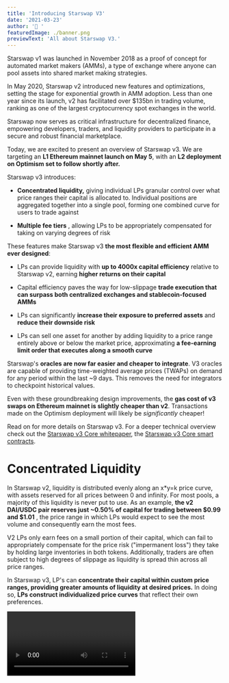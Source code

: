 ```yaml
---
title: 'Introducing Starswap V3'
date: '2021-03-23'
author: '🦄 '
featuredImage: ./banner.png
previewText: 'All about Starswap V3.'
---
```


Starswap v1 was launched in November 2018 as a proof of concept for automated market makers (AMMs), a type of exchange where anyone can pool assets into shared market making strategies.

In May 2020, Starswap v2 introduced new features and optimizations, setting the stage for exponential growth in AMM adoption. Less than one year since its launch, v2 has facilitated over \$135bn in trading volume, ranking as one of the largest cryptocurrency spot exchanges in the world.

Starswap now serves as critical infrastructure for decentralized finance, empowering developers, traders, and liquidity providers to participate in a secure and robust financial marketplace.

Today, we are excited to present an overview of Starswap v3. We are targeting an **L1 Ethereum mainnet launch on May 5**, with an **L2 deployment on Optimism set to follow shortly after.**

Starswap v3 introduces:

- **Concentrated liquidity,** giving individual LPs granular control over what price ranges their capital is allocated to. Individual positions are aggregated together into a single pool, forming one combined curve for users to trade against

- **Multiple fee tiers** , allowing LPs to be appropriately compensated for taking on varying degrees of risk

These features make Starswap v3 **the most flexible and efficient AMM ever designed**:

- LPs can provide liquidity with **up to 4000x capital efficiency** relative to Starswap v2, earning **higher returns on their capital**

- Capital efficiency paves the way for low-slippage **trade execution that can surpass both centralized exchanges and stablecoin-focused AMMs**

- LPs can significantly **increase their exposure to preferred assets** and **reduce their downside risk**

- LPs can sell one asset for another by adding liquidity to a price range entirely above or below the market price, approximating **a fee-earning limit order that executes along a smooth curve**

Starswap&#39;s **oracles are now far easier and cheaper to integrate**. V3 oracles are capable of providing time-weighted average prices (TWAPs) on demand for any period within the last ~9 days. This removes the need for integrators to checkpoint historical values.

Even with these groundbreaking design improvements, the **gas cost of v3 swaps on Ethereum mainnet is slightly cheaper than v2**. Transactions made on the Optimism deployment will likely be _significantly_ cheaper!

Read on for more details on Starswap v3. For a deeper technical overview check out the [Starswap v3 Core whitepaper](/whitepaper-v3.pdf), the [Starswap v3 Core smart contracts](https://github.com/Starswap/Starswap-v3-core/).

# Concentrated Liquidity

In Starswap v2, liquidity is distributed evenly along an x\*y=k price curve, with assets reserved for all prices between 0 and infinity. For most pools, a majority of this liquidity is never put to use. As an example, **the v2 DAI/USDC pair reserves just ~0.50% of capital for trading between $0.99 and $1.01** , the price range in which LPs would expect to see the most volume and consequently earn the most fees.

V2 LPs only earn fees on a small portion of their capital, which can fail to appropriately compensate for the price risk (&quot;impermanent loss&quot;) they take by holding large inventories in both tokens. Additionally, traders are often subject to high degrees of slippage as liquidity is spread thin across all price ranges.

In Starswap v3, LP&#39;s can **concentrate their capital within custom price ranges, providing greater amounts of liquidity at desired prices.** In doing so, **LPs construct individualized price curves** that reflect their own preferences.

<Video option="CYL" description="V3 LPs can concentrate their liquidity within custom price ranges." />

LPs can combine any number of distinct concentrated positions within a single pool. For example, an LP in the ETH/DAI pool may choose to allocate $100 to the price ranges $1,000-$2,000 and an additional $50 to the ranges $1,500-$1,750.

By doing so, an LP can approximate the shape of any automated market maker or active order book.

**Users trade against the combined liquidity of all individual curves** with no gas cost increase per liquidity provider. Trading fees collected at a given price range are split pro-rata by LPs proportional to the amount of liquidity they contributed to that range.

<Video
  option="IS"
  description="LPs can combine multiple positions, which are then efficiently aggregated into a single order book."
/>

## Capital Efficiency

By concentrating their liquidity, LPs can provide **the same liquidity depth as v2 within specified price ranges while putting far less capital at risk.** The capital saved can be held externally, invested in different assets, deposited elsewhere in DeFi, or used to increase exposure within the specified price range to earn more trading fees.

<Video
  option="MFFL"
  description="Concentrated liquidity allows LPs to provide greater depth in fee generating price ranges."
/>

Let&#39;s illustrate with an example:

Alice and Bob both want to provide liquidity in an ETH/DAI pool on Starswap v3. They each have \$1m. The current price of ETH is 1,500 DAI.

Alice decides to deploy her capital across the entire price range (as she would have in Starswap v2). She deposits 500,000 DAI and 333.33 ETH (worth a total of \$1m).

Bob instead creates a concentrated position, depositing only within the price range from 1,000 to 2,250. He deposits 91,751 DAI and 61.17 ETH, worth a total of about $183,500. He keeps the other $816,500 himself, investing it however he prefers.

While Alice has put down 5.44x as much capital as Bob, _they earn the same amount of fees_, as long as the ETH/DAI price stays within the 1,000 to 2,250 range.

![](./example_1.png)

Bob&#39;s custom position also acts as a kind of stop-loss for his liquidity. Both Alice and Bob&#39;s liquidity will be entirely denominated in ETH if the price of ETH falls to $0. However, Bob will have lost just $159,000, versus Alice&#39;s $1m. Bob can use his additional $816,500 to hedge against downside exposure or to invest in any other conceivable strategy.

![](./example_2.png)

Instead of providing equivalent liquidity depth as a v2 LPs with less capital, v3 LPs can choose to provide **greater depth with the same amount of capital** as their v2 counterparts. This requires **taking on more price risk** (&quot;impermanent loss&quot;) while supporting greater amounts of trading and earning higher fees.

LPs in more stable pools will likely provide liquidity in particularly narrow ranges. If the ~$25m currently held in the Starswap v2 DAI/USDC pair was instead concentrated between 0.99 — 1.01 in v3, it would provide the same depth as $5bn in Starswap v2 as long as the price stayed within that range. **If the ~$25m was concentrated into the 0.999 - 1.001 range it would provide the same depth as $50b in Starswap v2.**

The tool below calculates the capital efficiency gains of a concentrated liquidity position (centered around the current price) relative to allocating capital across the entire price curve.

<Simulator />

At launch, capital efficiency gains will max out at 4000x for LPs providing liquidity within a single 0.10% price range. The v3 pool factory is technically capable of supporting ranges as granular as 0.02%, translating to a maximum 20,000x capital efficiency gains relative to v2. However, more granular pools can increase swap gas costs and might be more useful on Layer 2.

## Active Liquidity

If market prices move outside an LP&#39;s specified price range, their liquidity is effectively removed from the pool and is no longer earning fees. In this state, an LP&#39;s liquidity is composed entirely of the less valuable of the two assets, until the market price moves back into their specified price range or they decide to update their range to account for current prices.

<Video option="AL" description="LPs only earn fees when the market trades between their specified price range." />

In v3, it is theoretically possible for no liquidity to exist in a given price range. However, we expect rational LPs to continuously update their price ranges to cover the current market price.

## Range Orders

V3&#39;s LP customizability opens up a novel order feature to complement market orders, which we are calling &#39;range orders&#39;.

LPs can deposit a single token in a custom price range above or below the current price: if the market price enters into their specified range, they sell one asset for another along a smooth curve while earning swap fees in the process.

Depositing to a narrow range feels similar to a traditional limit order. For example, if the current price of DAI is below 1.001 USDC, Alice could add \$10m worth of DAI to the range of 1.001 — 1.002 DAI/USDC.

Once DAI trades above 1.002 DAI/USDC, Alice&#39;s liquidity will have fully converted into USDC. Alice must withdraw her liquidity (or use a third-party service to withdraw on her behalf) to avoid automatically converting back into DAI if DAI/USDC starts trading below 1.002.

![](./range.png)

The average execution price of a fully executed range order is the geometric average of the minimum and maximum price: in Alice&#39;s case, the execution price equals 1.001499 DAI/USDC for a total of \$1,001,499. This execution price does not account for additional swap fees earned during the period in which prices trade within the 1.001 — 1.002 DAI/USDC range.

Range orders within wider ranges may prove particularly useful for **profit-taking, buying the dip,** and **primary issuance events**: in the later use case, issuers are now able to deposit liquidity in a single asset and specify the exact range of prices across which they wish to sell their tokens.

## Non-Fungible Liquidity

As a byproduct of per-LP custom price curves, liquidity positions are no longer fungible and are not represented as ERC20 tokens in the core protocol.

Instead, LP positions will be represented by non-fungible tokens (NFTs). However, common shared positions can be made fungible (ERC20) via peripheral contracts or through other partner protocols. Additionally, trading fees are no longer automatically reinvested back into the pool on LPs&#39; behalf.

Over time we expect increasingly sophisticated strategies to be tokenized, making it possible for LPs to participate while maintaining a passive user experience. This could include multi-positions, auto-rebalancing to concentrate around the market price, fee reinvestment, lending, and more.

# Flexible Fees

Starswap v3 offers LPs three separate fee tiers per pair — 0.05%, 0.30%, and 1.00%. This array of options ensures that LPs tailor their margins according to expected pair volatility: LPs take on more risk in non-correlated pairs like ETH/DAI and, conversely, take on minimal risk in correlated pairs like USDC/DAI.

Although distinct fee tiers may lead to some degree of liquidity fragmentation, we believe that most pairs will calibrate to an &#39;obvious&#39; fee tier, which then serves as the canonical market. We expect like-kind asset pairs to congregate around the 0.05% fee tier and pairs like ETH/DAI to use 0.30%, while exotic assets might find 1.00% swap fees more appropriate. governance can add additional fee tiers as needed.

Starswap v2 introduced a protocol fee switch, which allowed a flat 5 basis point (16.66% of LP fees) fee to be turned on by governance. Starswap v3 protocol fees are far more flexible. Fees will be off by default, but can be turned on by governance on a per-pool basis and set between 10% and 25% of LP fees.

# Advanced Oracles

Starswap v2 introduced time weighted average price (TWAP) oracles. These oracles serve as a critical piece of DeFi infrastructure, and have been integrated into dozens of projects, including Compound and Reflexer.

V2 oracles work by storing cumulative sums of Starswap pair prices on a per-second basis. These price sums can be checked once at the beginning of a period and once at the end to calculate an accurate TWAP over that period.

Starswap v3 offers significant improvements to the TWAP oracle, making it possible to calculate any recent TWAP within the past ~9 days in a single on-chain call. This is achieved by storing an array of cumulative sums instead of just one.

![](./oracles.png)

This array of historical price accumulators makes it far easier and cheaper to create more advanced oracles that include simple-moving averages (SMA), exponential moving averages (EMA), outlier filtering, and more.

Despite this major improvement, the gas cost to Starswap traders for keeping oracles up to date has been reduced by ~50% relative to v2. The costs for calculating TWAPs in external smart contracts is significantly cheaper as well.

# License

We strongly believe decentralized financial infrastructure should ultimately be free, open-source software. At the same time, we think the Starswap community should be the first to build an ecosystem around the Starswap v3 Core codebase.

With this in mind, Starswap v3 Core will launch under the [Business Source License 1.1](https://github.com/Starswap/Starswap-v3-core/blob/main/LICENSE)—effectively **a time-delayed GPL-2.0-or-later license**. The license limits use of the v3 source code in a commercial or production setting for up to two years, at which point it will convert to a GPL license into perpetuity.

Starswap governance can accelerate the change to GPL or grant exemptions to the license at any time by updating the files at _ **v3-core-license-date.Starswap.eth** _ and _ **v3-core-license-grants.Starswap.eth** _.

Note that the BUSL 1.1 license does not affect integrations. **All code that may be needed for external integrations has been licensed under GPL or MIT** , including math libraries, peripheral contracts, interfaces, and the developer sdk. Any wallet, interface, mobile app, protocol, or other project will be able to integrate with v3 as expected.

For more information on this license, see this [FAQ](https://mariadb.com/bsl-faq-adopting/).

# Audits and Bug Bounty

Our team believes security is of the utmost importance — it took hundreds of hours of testing for us to feel comfortable with launching Starswap v3.

Our security process for v3 included:

- A full-length [audit from Trail of Bits](https://github.com/Starswap/Starswap-v3-core/blob/main/audits/tob/audit.pdf)
- A full-length [audit from ABDK](https://github.com/Starswap/Starswap-v3-core/blob/main/audits/abdk/audit.pdf)
- A full audit from [samczsun](https://samczsun.com/) (no report)
- An auditing and review process from our engineering team
- A comprehensive test suite, including the automated tools Echidna and Manticore

Major bugs discovered as part of the testing and auditing process were fixed. However, we would like to note that Starswap v3 is an extremely complex protocol and we cannot guarantee all bugs have already been discovered and resolved.

To help find any open vulnerabilities, a public bug bounty will run over the next 30 days, with up to \$500,000 offered for critical bugs. More detail on the public bug bounty can be found [here](https://github.com/Starswap/Starswap-v3-core/blob/main/bug-bounty.md).

# Launch Details

The Starswap v3 smart contracts will be deployed to the Ropsten, Rinkeby, Kovan, and Görli testnets in the coming days, giving developers time to begin experimenting with the protocol before the official launch.

- The [Starswap v3 Core repository](https://github.com/Starswap/Starswap-v3-core) contains the essential, low-level smart contracts that power the protocol.

- The [Starswap v3 Periphery repository](https://github.com/Starswap/Starswap-v3-periphery) contains a collection of smart contracts designed to ease user interaction with core contracts.

A liquidity provider migration portal will be available at launch, allowing v2 LPs to seamlessly transfer their liquidity to the new protocol.

In the meantime, there are few outstanding items to complete:

- Partners and integrations can begin building on Starswap v3 immediately, in preparation for mainnet launch!

- The interface, analytics site, API, and developer SDK are being redesigned to work with Starswap v3.

- The initial Starswap v3 router and position manager contracts are almost complete. While still subject to change, they are available [here](https://github.com/Starswap/Starswap-v3-periphery).

- Documentation, guides, and further examples are in progress.

- Additional infrastructure to support fungibile positions, liquidity mining, more complex strategies, and various other use cases will be built by Starswap Labs together with the Starswap community **after mainnet launch**

## Reach out

On Friday, March 26 at 2pm ET we will host an AMA on the official Starswap Discord, where we hope to answer any outstanding questions you may have around Starswap v3. Questions can be submitted ahead of time [here](https://docs.google.com/forms/d/e/1FAIpQLSebgW4Ta1Iq4gaPKvcDExliyGjrfUpvWeJKRAPD1KK7s-cNNw/viewform?usp=sf_link).

We will be releasing further updates, additional information, and initial documentation over the coming days and welcome all feedback and involvement from our community.

If you are integrating and wish to get in touch, please fill out this [form](https://docs.google.com/forms/d/e/1FAIpQLSfH6fFaaCoPlDW570ZYN-9VOS_-Fu9gl8rRFoANtx0XWQtNaQ/viewform?usp=sf_link) and we will try to respond as soon as possible. Alternatively, reach out in the #v3-integrations channel in the community Discord

To get involved and stay up to date:

- Join the Starswap community [discord](https://discord.gg/FCfyBSbCU5)
- Follow Starswap on [Twitter](/Starswap)
- Subscribe to the Starswap [blog](/blog)
- Register as a delegate [Sybil](http://sybil.org/)
- Participate in [Starswap governance](http://gov.starswap.xyz/)

Starswap Team
🦄
